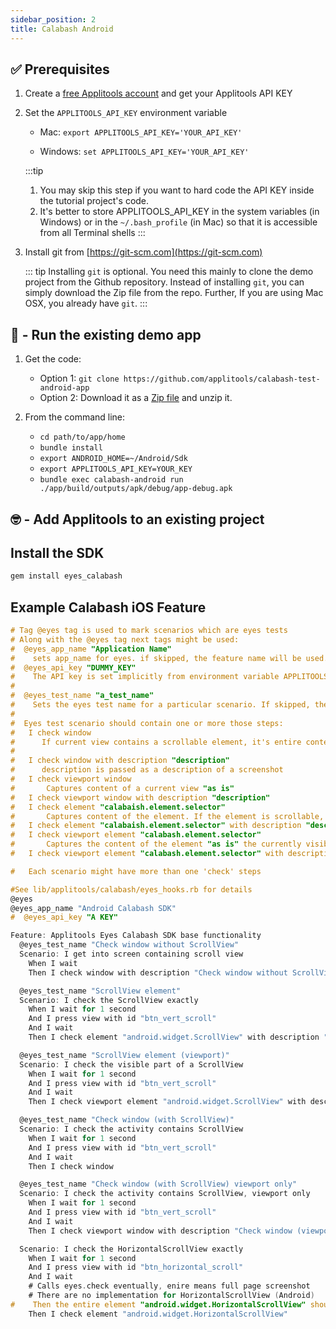 ```yaml
---
sidebar_position: 2
title: Calabash Android
---
```


##  ✅ Prerequisites

1. Create a [free Applitools account](https://applitools.com/users/register) and get your Applitools API KEY

2. Set the `APPLITOOLS_API_KEY` environment variable 

    - Mac: `export APPLITOOLS_API_KEY='YOUR_API_KEY'`

    - Windows: `set APPLITOOLS_API_KEY='YOUR_API_KEY'`

    :::tip
    1. You may skip this step if you want to hard code the API KEY inside the tutorial project's code.
    2. It's better to store APPLITOOLS_API_KEY in the system variables (in Windows) or in the `~/.bash_profile` (in Mac) so that it is accessible from all Terminal shells
    :::

3. Install git from [https://git-scm.com​](https://git-scm.com)

    ::: tip
    Installing `git` is optional. You need this mainly to clone the demo project from the Github repository. Instead of installing `git`, you can simply download the Zip file from the repo. Further, If you are using Mac OSX, you already have `git`.
    ::: 

##  🚀 - Run the existing demo app 

1. Get the code:
    * Option 1: `git clone https://github.com/applitools/calabash-test-android-app`
    * Option 2: Download it as a [Zip file](https://github.com/applitools/calabash-test-android-app/archive/master.zip) and unzip it.

2. From the command line:

    - `cd path/to/app/home`
    - `bundle install`
    - `export ANDROID_HOME=~/Android/Sdk`
    - `export APPLITOOLS_API_KEY=YOUR_KEY`
    - `bundle exec calabash-android run ./app/build/outputs/apk/debug/app-debug.apk`

## 🤓 - Add Applitools to an existing project

## Install the SDK

```bash
gem install eyes_calabash
```

## Example Calabash iOS Feature
```ObjectiveC
# Tag @eyes tag is used to mark scenarios which are eyes tests
# Along with the @eyes tag next tags might be used:
#  @eyes_app_name "Application Name"
#    sets app_name for eyes. if skipped, the feature name will be used.
#  @eyes_api_key "DUMMY_KEY"
#    The API key is set implicitly from environment variable APPLITOOLS_API_KEY by default. The @eyes_api_key tag will override it.
#
#  @eyes_test_name "a_test_name"
#    Sets the eyes test name for a particular scenario. If skipped, the scenario name will be used.
#
#  Eyes test scenario should contain one or more those steps:
#   I check window
#      If current view contains a scrollable element, it's entire content will be captured
#
#   I check window with description "description"
#      description is passed as a description of a screenshot
#   I check viewport window
#       Captures content of a current view "as is"
#   I check viewport window with description "description"
#   I check element "calabaish.element.selector"
#       Captures content of the element. If the element is scrollable, the entire content will be captured
#   I check element "calabaish.element.selector" with description "description"
#   I check viewport element "calabash.element.selector"
#       Captures the content of the element "as is" the currently visible part will be reported
#   I check viewport element "calabash.element.selector" with description "description"

#   Each scenario might have more than one 'check' steps

#See lib/applitools/calabash/eyes_hooks.rb for details
@eyes
@eyes_app_name "Android Calabash SDK"
#  @eyes_api_key "A KEY"

Feature: Applitools Eyes Calabash SDK base functionality
  @eyes_test_name "Check window without ScrollView"
  Scenario: I get into screen containing scroll view
    When I wait
    Then I check window with description "Check window without ScrollView"

  @eyes_test_name "ScrollView element"
  Scenario: I check the ScrollView exactly
    When I wait for 1 second
    And I press view with id "btn_vert_scroll"
    And I wait
    Then I check element "android.widget.ScrollView" with description "ScrollView element"

  @eyes_test_name "ScrollView element (viewport)"
  Scenario: I check the visible part of a ScrollView
    When I wait for 1 second
    And I press view with id "btn_vert_scroll"
    And I wait
    Then I check viewport element "android.widget.ScrollView" with description "ScrollView element (viewport)"

  @eyes_test_name "Check window (with ScrollView)"
  Scenario: I check the activity contains ScrollView
    When I wait for 1 second
    And I press view with id "btn_vert_scroll"
    And I wait
    Then I check window

  @eyes_test_name "Check window (with ScrollView) viewport only"
  Scenario: I check the activity contains ScrollView, viewport only
    When I wait for 1 second
    And I press view with id "btn_vert_scroll"
    And I wait
    Then I check viewport window with description "Check window (viewport only)"

  Scenario: I check the HorizontalScrollView exactly
    When I wait for 1 second
    And I press view with id "btn_horizontal_scroll"
    And I wait
    # Calls eyes.check eventually, enire means full page screenshot
    # There are no implementation for HorizontalScrollView (Android)
#    Then the entire element "android.widget.HorizontalScrollView" should match a baseline
    Then I check element "android.widget.HorizontalScrollView"
```

<PartialOutro/>